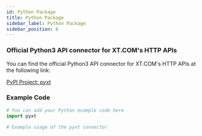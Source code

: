 ```yaml
---
id: Python Package
title: Python Package
sidebar_label: Python Package
sidebar_position: 6
---
```


### Official Python3 API connector for XT.COM's HTTP APIs

You can find the official Python3 API connector for XT.COM's HTTP APIs at the following link:

[PyPI Project: pyxt ](https://pypi.org/project/pyxt/)

### Example Code

```python
# You can add your Python example code here
import pyxt

# Example usage of the pyxt connector

```
